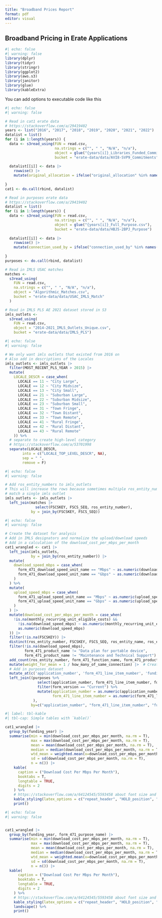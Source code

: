 ```yaml
---
title: "Broadband Prices Report"
format: pdf
editor: visual
---
```


## Broadband Pricing in Erate Applications

```r
#| echo: false
#| warning: false
library(dplyr)
library(tidyr)
library(stringr)
library(ggplot2)
library(aws.s3)
library(janitor)
library(glue)
library(kableExtra)
```

You can add options to executable code like this

```r
#| echo: false
#| warning: false

# Read in cat1 erate data
# https://stackoverflow.com/a/29419402
years <- list("2016", "2017", "2018", "2019", "2020", "2021", "2022")
datalist = list()
for (i in 1:length(years)) {
  data <- s3read_using(FUN = read.csv,
                       na.strings = c("", " ", "N/A", "n/a"),
                       object = glue("{years[i]}_Libraries_Funded_Committed_Category_1.csv"),
                       bucket = "erate-data/data/AVI8-SVP9_Commitments")
    
  datalist[[i]] <- data |> 
    rowwise() |> 
    mutate(original_allocation = ifelse("original_allocation" %in% names(data), original_allocation, NA)) # some years don't have this column add it in #https://stackoverflow.com/a/45858094
  
}
cat1 <- do.call(rbind, datalist)

# Read in purposes erate data
# https://stackoverflow.com/a/29419402
datalist = list()
for (i in 1:length(years)) {
  data <- s3read_using(FUN = read.csv,
                       na.strings = c("", " ", "N/A", "n/a"),
                       object = glue("{years[i]}_Full_Purpose.csv"),
                       bucket = "erate-data/data/HBJ5-2BPJ_Purpose")
    
  datalist[[i]] <- data |> 
    rowwise() |> 
    mutate(connection_used_by = ifelse("connection_used_by" %in% names(data), connection_used_by, NA)) # some years don't have this column add it in #https://stackoverflow.com/a/45858094
  
}
purposes <- do.call(rbind, datalist)

# Read in IMLS USAC matches
matches <-
  s3read_using(
    FUN = read.csv,
    na.strings = c("", " ", "N/A", "n/a"),
    object = "Algorithmic_Matches.csv",
    bucket = "erate-data/data/USAC_IMLS_Match"
  )

# Read in IMLS PLS AE 2021 dataset stored in S3
imls_outlets <- 
  s3read_using(
    FUN = read.csv,
    object = "2014-2021_IMLS_Outlets_Unique.csv",
    bucket = "erate-data/data/IMLS_PLS")
```

```r
#| echo: false
#| warning: false

# We only want imls outlets that existed from 2016 on
# Also add in descriptions of the Locales
imls_outlets <- imls_outlets |> 
  filter(MOST_RECENT_PLS_YEAR > 2015) |> 
  mutate(
    LOCALE_DESCR = case_when(
      LOCALE == 11 ~ "City Large",
      LOCALE == 12 ~ "City Midsize",
      LOCALE == 13 ~ "City Small",
      LOCALE == 21 ~ "Suburban Large",
      LOCALE == 22 ~ "Suburban Midsize",
      LOCALE == 23 ~ "Suburban Small",
      LOCALE == 31 ~ "Town Fringe",
      LOCALE == 32 ~ "Town Distant",
      LOCALE == 33 ~ "Town Remote",
      LOCALE == 41 ~ "Rural Fringe",
      LOCALE == 42 ~ "Rural Distant",
      LOCALE == 43 ~ "Rural Remote"
    )) %>% 
  # separate to create high-level category
  # https://stackoverflow.com/a/53701998
  separate(LOCALE_DESCR, 
        into = c("LOCALE_TOP_LEVEL_DESCR", NA),
        sep = " ",
        remove = F)
```

```r
#| echo: false
#| warning: false

# Add ros_entity_numbers to imls_outlets
# This will increase the rows because sometimes multiple ros_entity_numbers
# match a single imls outlet
imls_outlets <- imls_outlets |> 
  left_join(matches |> 
              select(FSCSKEY, FSCS_SEQ, ros_entity_number),
            by = join_by(FSCSKEY, FSCS_SEQ))
```

```r
#| echo: false
#| warning: false

# Create the dataset for analysis
# Add in IMLS designators and normalize the upload/download speeds
# Add in a calculation of the download_cost_per_mbps_per_month 
cat1_wrangled <- cat1 |>
  left_join(imls_outlets,
            by = join_by(ros_entity_number)) |>
  mutate(
    download_speed_mbps = case_when(
      form_471_download_speed_unit_name == "Mbps" ~ as.numeric(download_speed),
      form_471_download_speed_unit_name == "Gbps" ~ as.numeric(download_speed) * 1000
    )
  ) %>%
  mutate(
    upload_speed_mbps = case_when(
      form_471_upload_speed_unit_name == "Mbps" ~ as.numeric(upload_speed),
      form_471_upload_speed_unit_name == "Gbps" ~ as.numeric(upload_speed) * 1000
    )
  ) |>
  mutate(download_cost_per_mbps_per_month = case_when(
    !is.na(monthly_recurring_unit_eligible_costs) &&
      !is.na(download_speed_mbps) ~ as.numeric(monthly_recurring_unit_eligible_costs) /
      as.numeric(download_speed_mbps)
  )) |> 
  filter(!is.na(FSCSKEY)) |> 
  distinct(ros_entity_number, FSCSKEY, FSCS_SEQ, ros_entity_name, ros_entity_type, ros_subtype, ros_physical_state, ros_urban_rural_status, billed_entity_number, organization_name, organization_entity_type_name, org_state, funding_year, application_number, form_471_line_item_number, form_471_function_name, form_471_product_name, total_monthly_cost, monthly_recurring_unit_eligible_costs, download_speed_mbps, upload_speed_mbps, download_cost_per_mbps_per_month) |> 
  filter(!is.na(download_speed_mbps),
         form_471_product_name != "Data plan for portable device",
         form_471_product_name != "Maintenance and Technical Support") |> 
  add_count(ros_entity_number, form_471_function_name, form_471_product_name, funding_year, name="how_many_of_same_connection") |> 
  mutate(weight_for_mean = 1 / how_many_of_same_connection) |>  # Create a weight for mean calc
  # Add in purposes dataset
  mutate_at(c('application_number', 'form_471_line_item_number', 'funding_year'), as.numeric) |> 
  left_join((purposes %>% 
               select(application_number, form_471_line_item_number, form_471_purpose_name, form_version, connection_directly_school, connection_supports_service, funding_year) %>% 
               filter(form_version == "Current") %>% 
               mutate(application_number = as.numeric(application_number),
                      form_471_line_item_number = as.numeric(form_471_line_item_number))
             ), 
            by=c("application_number", "form_471_line_item_number", "funding_year")) 
```

```r
#| label: tbl-kable
#| tbl-cap: Simple tables with `kable()`

cat1_wrangled |> 
  group_by(funding_year) |> 
  summarise(min = min(download_cost_per_mbps_per_month, na.rm = T),
            max = max(download_cost_per_mbps_per_month, na.rm = T),
            mean = mean(download_cost_per_mbps_per_month, na.rm = T),
            median = median(download_cost_per_mbps_per_month, na.rm = T),
            wtd_mean = weighted.mean(x=download_cost_per_mbps_per_month, w=weight_for_mean, na.rm=TRUE),
            sd = sd(download_cost_per_mbps_per_month, na.rm = T),
            n = n()) |> 
    kable(
      caption = ("Download Cost Per Mbps Per Month"),
      booktabs = T,
      longtable = TRUE,
      digits = 2
    ) %>%
    # https://stackoverflow.com/a/64124545/5593458 about font size and longtable
    kable_styling(latex_options = c("repeat_header", "HOLD_position", "striped"), font_size = 7) %>%
    print()
```

```r
#| echo: false
#| warning: false


cat1_wrangled |> 
  group_by(funding_year, form_471_purpose_name) |> 
  summarise(min = min(download_cost_per_mbps_per_month, na.rm = T),
            max = max(download_cost_per_mbps_per_month, na.rm = T),
            mean = mean(download_cost_per_mbps_per_month, na.rm = T),
            median = median(download_cost_per_mbps_per_month, na.rm = T),
            wtd_mean = weighted.mean(x=download_cost_per_mbps_per_month, w=weight_for_mean, na.rm=TRUE),
            sd = sd(download_cost_per_mbps_per_month, na.rm = T),
            n = n()) |> 
  kable(
      caption = ("Download Cost Per Mbps Per Month"),
      booktabs = T,
      longtable = TRUE,
      digits = 2
    ) %>%
    # https://stackoverflow.com/a/64124545/5593458 about font size and longtable
    kable_styling(latex_options = c("repeat_header", "HOLD_position", "striped"), font_size = 7) %>%
    landscape() %>%
    print()
```
